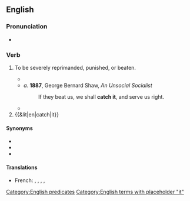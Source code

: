 ==English==

===Pronunciation===
* {{audio|en|en-au-catch it.ogg|Audio (AU)}}

===Verb===
{{en-verb|catches it|catching it|caught it}}

# {{lb|en|idiomatic}} To be severely reprimanded, punished, or beaten.
#* {{quote-book|en|year=1860|author=George Eliot|title=The Mill on the Floss|passage="You'll '''catch it''', you know," said Tom, nodding his head in an admonitory manner, and hesitating a little as he took the scissors.}}
#* ''a''. '''1887''', George Bernard Shaw, ''An Unsocial Socialist''
#*: If they beat us, we shall '''catch it''', and serve us right.
#* {{quote-text|en|year=2003|author=Sid Fleischman|title=The Whipping Boy|page=39|passage=I'll '''catch it''' for your mischief in running away. And I'll '''catch it''' again when the tutor claps eyes on the handwriting.}}
# {{&lit|en|catch|it}}

====Synonyms====
* {{l|en|cop it}}
* {{l|en|catch hell}}
* {{l|en|get it}}

====Translations====
{{trans-top|to be scolded or chastised}}
* French: {{qualifier|colloquial|France}} {{t+|fr|se faire appeler Arthur}}, {{qualifier|colloquial}} {{t+|fr|se faire sonner les cloches}}, {{qualifier|informal}} {{t+|fr|se faire tirer les oreilles}}, {{qualifier|France|informal}} {{t+|fr|se faire remonter les bretelles}}, {{qualifier|colloquial}} {{t|fr|[[se faire]] [[enguirlander]]}}
{{trans-mid}}
{{trans-bottom}}

[[Category:English predicates]]
[[Category:English terms with placeholder "it"]]